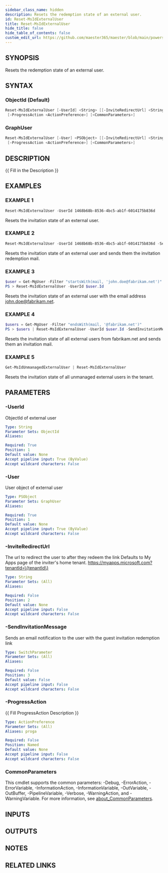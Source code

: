 ```yaml
---
sidebar_class_name: hidden
description: Resets the redemption state of an external user.
id: Reset-MsIdExternalUser
title: Reset-MsIdExternalUser
hide_title: false
hide_table_of_contents: false
custom_edit_url: https://github.com/maester365/maester/blob/main/powershell/public/Reset-MsIdExternalUser.ps1
---
```


## SYNOPSIS

Resets the redemption state of an external user.

## SYNTAX

### ObjectId (Default)

```powershell
Reset-MsIdExternalUser [-UserId] <String> [[-InviteRedirectUrl] <String>] [-SendInvitationMessage]
 [-ProgressAction <ActionPreference>] [<CommonParameters>]
```

### GraphUser

```powershell
Reset-MsIdExternalUser [-User] <PSObject> [[-InviteRedirectUrl] <String>] [-SendInvitationMessage]
 [-ProgressAction <ActionPreference>] [<CommonParameters>]
```

## DESCRIPTION

\{\{ Fill in the Description \}\}

## EXAMPLES

### EXAMPLE 1

```powershell
Reset-MsIdExternalUser -UserId 1468b68b-8536-4bc5-ab1f-6014175b836d
```

Resets the invitation state of an external user.

### EXAMPLE 2

```powershell
Reset-MsIdExternalUser -UserId 1468b68b-8536-4bc5-ab1f-6014175b836d -SendInvitationMessage
```

Resets the invitation state of an external user and sends them the invitation redemption mail.

### EXAMPLE 3

```powershell
$user = Get-MgUser -Filter "startsWith(mail, 'john.doe@fabrikam.net')"
PS > Reset-MsIdExternalUser -UserId $user.Id
```

Resets the invitation state of an external user with the email address john.doe@fabrikam.net.

### EXAMPLE 4

```powershell
$users = Get-MgUser -Filter "endsWith(mail, '@fabrikam.net')"
PS > $users | Reset-MsIdExternalUser -UserId $user.Id -SendInvitationMessage
```

Resets the invitation state of all external users from fabrikam.net and sends them an invitation mail.

### EXAMPLE 5

```powershell
Get-MsIdUnmanagedExternalUser | Reset-MsIdExternalUser
```

Resets the invitation state of all unmanaged external users in the tenant.

## PARAMETERS

### -UserId

ObjectId of external user

```yaml
Type: String
Parameter Sets: ObjectId
Aliases:

Required: True
Position: 1
Default value: None
Accept pipeline input: True (ByValue)
Accept wildcard characters: False
```

### -User

User object of external user

```yaml
Type: PSObject
Parameter Sets: GraphUser
Aliases:

Required: True
Position: 1
Default value: None
Accept pipeline input: True (ByValue)
Accept wildcard characters: False
```

### -InviteRedirectUrl

The url to redirect the user to after they redeem the link
Defaults to My Apps page of the inviter's home tenant.
https://myapps.microsoft.com?tenantId=\{tenantId\}

```yaml
Type: String
Parameter Sets: (All)
Aliases:

Required: False
Position: 2
Default value: None
Accept pipeline input: False
Accept wildcard characters: False
```

### -SendInvitationMessage

Sends an email notification to the user with the guest invitation redemption link

```yaml
Type: SwitchParameter
Parameter Sets: (All)
Aliases:

Required: False
Position: 3
Default value: False
Accept pipeline input: False
Accept wildcard characters: False
```

### -ProgressAction

\{\{ Fill ProgressAction Description \}\}

```yaml
Type: ActionPreference
Parameter Sets: (All)
Aliases: proga

Required: False
Position: Named
Default value: None
Accept pipeline input: False
Accept wildcard characters: False
```

### CommonParameters

This cmdlet supports the common parameters: -Debug, -ErrorAction, -ErrorVariable, -InformationAction, -InformationVariable, -OutVariable, -OutBuffer, -PipelineVariable, -Verbose, -WarningAction, and -WarningVariable. For more information, see [about_CommonParameters](http://go.microsoft.com/fwlink/?LinkID=113216).

## INPUTS

## OUTPUTS

## NOTES

## RELATED LINKS
